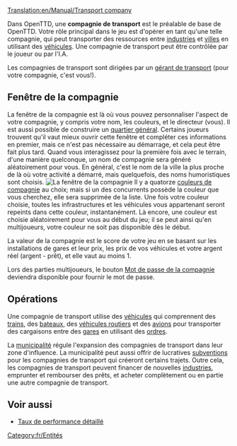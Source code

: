 [[Translation:en/Manual/Transport company]]

Dans OpenTTD, une '''compagnie de transport''' est le préalable de base de OpenTTD. Votre rôle principal dans le jeu est d'opérer en tant qu'une telle compagnie, qui peut transporter des ressources entre [[fr/Manual/Industries|industries]] et [[fr/Manual/Ville|villes]] en utilisant des [[fr/Manual/Véhicules|véhicules]]. Une compagnie de transport peut être contrôlée par le joueur ou par l'I.A.

Les compagnies de transport sont dirigées par un [[fr/Archive/Manual/Gérant de transport|gérant de transport]] (pour votre compagnie, c'est vous!).

==Fenêtre de la compagnie==
La fenêtre de la compagnie est là où vous pouvez personnaliser l'aspect de votre compagnie, y compris votre nom, les couleurs, et le directeur (vous). Il est aussi possible de construire un [[fr/Archive/Manual/Quartier général|quartier général]]. Certains joueurs trouvent qu'il vaut mieux ouvrir cette fenêtre et compléter ces informations en premier, mais ce n'est pas nécessaire au démarrage, et cela peut être fait plus tard. Quand vous interagissez pour la première fois avec le terrain, d'une manière quelconque, un nom de compagnie sera généré aléatoirement pour vous. En général, c'est le nom de la ville la plus proche de là où votre activité a démarré, mais quelquefois, des noms humoristiques sont choisis.
[[File:en/Manual/Companywindow.png|center|frame|La fenêtre de la compagnie]]
Il y a quatorze [[fr/Archive/Manual/Couleur de compagnie|couleurs de compagnie]] au choix; mais si un des concurrents possède la couleur que vous cherchez, elle sera supprimée de la liste. Une fois votre couleur choisie, toutes les infrastructures et les véhicules vous appartenant seront repeints dans cette couleur, instantanément. Là encore, une couleur est choisie aléatoirement pour vous au début du jeu; il se peut ainsi qu'en multijoueurs, votre couleur ne soit pas disponible dès le début.

La valeur de la compagnie est le score de votre jeu en se basant sur les installations de gares et leur prix, les prix de vos véhicules et votre argent réel (argent - prêt), et elle vaut au moins 1.

Lors des parties multijoueurs, le bouton [[fr/Archive/Manual/Mot de passe de la compagnie|Mot de passe de la compagnie]] deviendra disponible pour fournir le mot de passe.

==Opérations==
Une compagnie de transport utilise des [[fr/Manual/Véhicules|véhicules]] qui comprennent des [[fr/Manual/Trains|trains]], des [[fr/Manual/Bateaux|bateaux]], des [[fr/Manual/Véhicules Routiers|véhicules routiers]] et des [[fr/Manual/Avions|avions]] pour transporter des cargaisons entre des [[fr/Manual/Gares|gares]] en utilisant des [[fr/Manual/Ordres|ordres]].

La [[fr/Manual/Municipalité|municipalité]] régule l'expansion des compagnies de transport dans leur zone d'influence. La municipalité peut aussi offrir de lucratives [[fr/Manual/Subvention|subventions]] pour les compagnies de transport qui créeront certains trajets. Outre cela, les compagnies de transport peuvent financer de nouvelles [[fr/Manual/Industries|industries]], emprunter et rembourser des prêts, et acheter complètement ou en partie une autre compagnie de transport.

==Voir aussi==
*[[fr/Manual/Taux de performance détaillé|Taux de performance détaillé]]

[[Category:fr/Entités]]